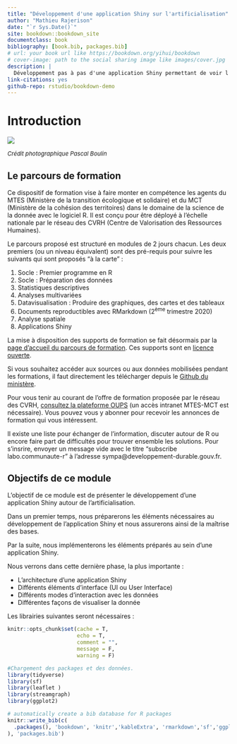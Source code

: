 ```yaml
--- 
title: "Développement d'une application Shiny sur l'artificialisation"
author: "Mathieu Rajerison"
date: "`r Sys.Date()`"
site: bookdown::bookdown_site
documentclass: book
bibliography: [book.bib, packages.bib]
# url: your book url like https://bookdown.org/yihui/bookdown
# cover-image: path to the social sharing image like images/cover.jpg
description: |
  Développement pas à pas d'une application Shiny permettant de voir l'évolution de l'artificialisation en région Sud
link-citations: yes
github-repo: rstudio/bookdown-demo
---
```


# Introduction {-}

![](files/Triaenodon_obesus.jpg)

<font size="2">
*Crédit photographique Pascal Boulin*
</font>


## Le parcours de formation

Ce dispositif de formation vise à faire monter en compétence les agents du MTES (Ministère de la transition écologique et solidaire) et du MCT (Ministère de la cohésion des territoires) dans le domaine de la science de la donnée avec le logiciel R. Il est conçu pour être déployé à l'échelle nationale par le réseau des CVRH (Centre de Valorisation des Ressources Humaines).

Le parcours proposé est structuré en modules de 2 jours chacun. Les deux premiers (ou un niveau équivalent) sont des pré-requis pour suivre les suivants qui sont proposés "à la carte" :

1. Socle : Premier programme en R
2. Socle : Préparation des données
3. Statistiques descriptives
4. Analyses multivariées
5. Datavisualisation : Produire des graphiques, des cartes et des tableaux
6. Documents reproductibles avec RMarkdown (2^ème^ trimestre 2020)
7. Analyse spatiale 
8. Applications Shiny

La mise à disposition des supports de formation se fait désormais par la [page d'accueil du parcours de formation](https://mtes-mct.github.io/parcours-r/). Ces supports sont en [licence ouverte](https://www.etalab.gouv.fr/wp-content/uploads/2017/04/ETALAB-Licence-Ouverte-v2.0.pdf).

Si vous souhaitez accéder aux sources ou aux données mobilisées pendant les formations, il faut directement les télécharger depuis le [Github du ministère](https://github.com/MTES-MCT?q=parcours-r).

Pour vous tenir au courant de l'offre de formation proposée par le réseau des CVRH, [consultez la plateforme OUPS](http://oups-cmvrh.e2.rie.gouv.fr/) (un accès intranet MTES-MCT est nécessaire). Vous pouvez vous y abonner pour recevoir les annonces de formation qui vous intéressent.

Il existe une liste pour échanger de l'information, discuter autour de R ou encore faire part de difficultés pour trouver ensemble les solutions. Pour s'insrire, envoyer un message vide avec le titre "subscribe labo.communaute-r" à l'adresse sympa@developpement-durable.gouv.fr.

## Objectifs de ce module

L’objectif de ce module est de présenter le développement d'une application Shiny autour de l'artificialisation.

Dans un premier temps, nous préparerons les éléments nécessaires au développement de l'application Shiny et nous assurerons ainsi de la maîtrise des bases.

Par la suite, nous implémenterons les éléments préparés au sein d'une application Shiny.

Nous verrons dans cette dernière phase, la plus importante :

- L'architecture d'une application Shiny
- Différents éléments d'interface (UI ou User Interface)
- Différents modes d'interaction avec les données
- Différentes façons de visualiser la donnée

Les librairies suivantes seront nécessaires :
```r
knitr::opts_chunk$set(cache = T, 
                      echo = T, 
                      comment = "",
                      message = F,
                      warning = F)

#Chargement des packages et des données.
library(tidyverse)
library(sf)
library(leaflet )
library(streamgraph)
library(ggplot2)
```

```r
# automatically create a bib database for R packages
knitr::write_bib(c(
  .packages(), 'bookdown', 'knitr','kableExtra', 'rmarkdown','sf','ggplot2','tmap'
), 'packages.bib')
```